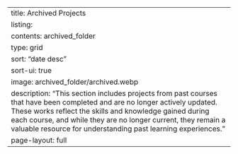 ---
title: Archived Projects
listing:
    contents: archived_folder
    type: grid
    sort: "date desc"
    sort-ui: true
image: archived_folder/archived.webp
description: "This section includes projects from past courses that have been completed and are no longer actively updated. These works reflect the skills and knowledge gained during each course, and while they are no longer current, they remain a valuable resource for understanding past learning experiences."
page-layout: full
---